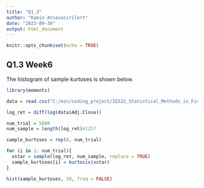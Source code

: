 ```yaml
---
title: "Q1_3"
author: "Kamin Atsavasirilert"
date: "2023-09-30"
output: html_document
---
```


```r
knitr::opts_chunk$set(echo = TRUE)
```

## Q1.3 Week6
The histogram of sample kurtoses is shown below.
```r
library(moments)

data = read.csv("C:/min/coding_project/IE522_Statistical_Methods_in_Finance/Week1/assignment/TSLA.csv")

log_ret = diff(log(data$Adj.Close))

num_trial = 5000
num_sample = length(log_ret)#1257

sample_kurtoses = rep(0, num_trial)

for (i in 1: num_trial){
  xstar = sample(log_ret, num_sample, replace = TRUE)
  sample_kurtoses[i] = kurtosis(xstar)
}

hist(sample_kurtoses, 30, freq = FALSE)
```
